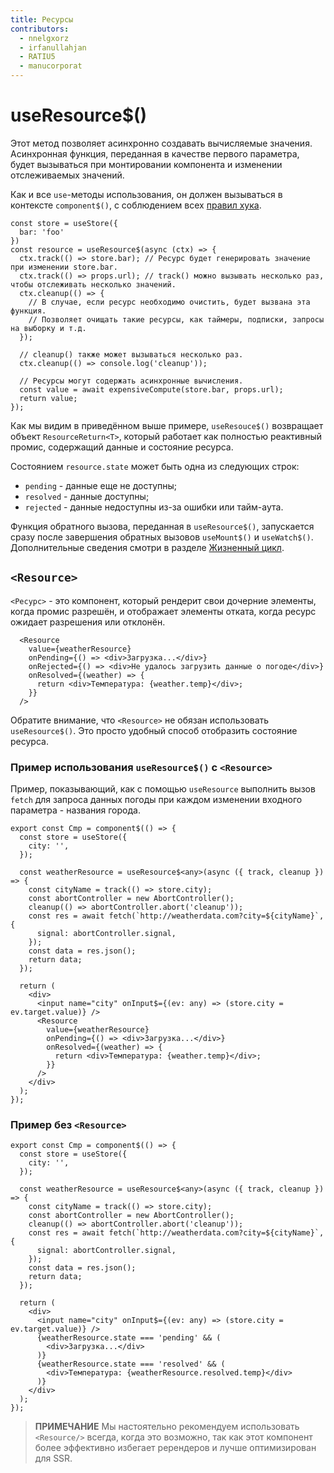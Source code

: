 ```yaml
---
title: Ресурсы
contributors:
  - nnelgxorz
  - irfanullahjan
  - RATIU5
  - manucorporat
---
```


# useResource$()

Этот метод позволяет асинхронно создавать вычисляемые значения. Асинхронная функция, переданная в качестве первого параметра, будет вызываться при монтировании компонента и изменении отслеживаемых значений.

Как и все `use`-методы использования, он должен вызываться в контексте `component$()`, с соблюдением всех [правил хука](./../lifecycle/index.mdx#правила).

```tsx
const store = useStore({
  bar: 'foo'
})
const resource = useResource$(async (ctx) => {
  ctx.track(() => store.bar); // Ресурс будет генерировать значение при изменении store.bar.
  ctx.track(() => props.url); // track() можно вызывать несколько раз, чтобы отслеживать несколько значений.
  ctx.cleanup(() => {
    // В случае, если ресурс необходимо очистить, будет вызвана эта функция.
    // Позволяет очищать такие ресурсы, как таймеры, подписки, запросы на выборку и т.д.
  });

  // cleanup() также может вызываться несколько раз.
  ctx.cleanup(() => console.log('cleanup'));

  // Ресурсы могут содержать асинхронные вычисления.
  const value = await expensiveCompute(store.bar, props.url);
  return value;
});
```

Как мы видим в приведённом выше примере, `useResouce$()` возвращает объект `ResourceReturn<T>`, который работает как полностью реактивный промис, содержащий данные и состояние ресурса.

Состоянием `resource.state` может быть одна из следующих строк:

- `pending` - данные еще не доступны;
- `resolved` - данные доступны;
- `rejected` - данные недоступны из-за ошибки или тайм-аута.

Функция обратного вызова, переданная в `useResource$()`, запускается сразу после завершения обратных вызовов `useMount$()` и `useWatch$()`. Дополнительные сведения смотри в разделе [Жизненный цикл](./../lifecycle).

## `<Resource>`

`<Ресурс>` - это компонент, который рендерит свои дочерние элементы, когда промис разрешён, и отображает элементы отката, когда ресурс ожидает разрешения или отклонён.

```tsx
  <Resource
    value={weatherResource}
    onPending={() => <div>Загрузка...</div>}
    onRejected={() => <div>Не удалось загрузить данные о погоде</div>}
    onResolved={(weather) => {
      return <div>Температура: {weather.temp}</div>;
    }}
  />
```

Обратите внимание, что `<Resource>` не обязан использовать `useResource$()`. Это просто удобный способ отобразить состояние ресурса.

### Пример использования `useResource$()` с `<Resource>`

Пример, показывающий, как с помощью `useResource` выполнить вызов `fetch` для запроса данных погоды при каждом изменении входного параметра - названия города.

```tsx
export const Cmp = component$(() => {
  const store = useStore({
    city: '',
  });

  const weatherResource = useResource$<any>(async ({ track, cleanup }) => {
    const cityName = track(() => store.city);
    const abortController = new AbortController();
    cleanup(() => abortController.abort('cleanup'));
    const res = await fetch(`http://weatherdata.com?city=${cityName}`, {
      signal: abortController.signal,
    });
    const data = res.json();
    return data;
  });

  return (
    <div>
      <input name="city" onInput$={(ev: any) => (store.city = ev.target.value)} />
      <Resource
        value={weatherResource}
        onPending={() => <div>Загрузка...</div>}
        onResolved={(weather) => {
          return <div>Температура: {weather.temp}</div>;
        }}
      />
    </div>
  );
});
```

### Пример без `<Resource>`

```tsx
export const Cmp = component$(() => {
  const store = useStore({
    city: '',
  });

  const weatherResource = useResource$<any>(async ({ track, cleanup }) => {
    const cityName = track(() => store.city);
    const abortController = new AbortController();
    cleanup(() => abortController.abort('cleanup'));
    const res = await fetch(`http://weatherdata.com?city=${cityName}`, {
      signal: abortController.signal,
    });
    const data = res.json();
    return data;
  });

  return (
    <div>
      <input name="city" onInput$={(ev: any) => (store.city = ev.target.value)} />
      {weatherResource.state === 'pending' && (
        <div>Загрузка...</div>
      )}
      {weatherResource.state === 'resolved' && (
        <div>Температура: {weatherResource.resolved.temp}</div>
      )}
    </div>
  );
});
```

> **ПРИМЕЧАНИЕ**
> Мы настоятельно рекомендуем использовать `<Resource/>` всегда, когда это возможно, так как этот компонент более эффективно избегает ререндеров и лучше оптимизирован для SSR.
